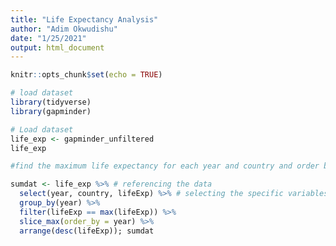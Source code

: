 ```yaml
---
title: "Life Expectancy Analysis"
author: "Adim Okwudishu"
date: "1/25/2021"
output: html_document
---
```


```r
knitr::opts_chunk$set(echo = TRUE)
```


```r
# load dataset
library(tidyverse)
library(gapminder)
```

```r
# Load dataset
life_exp <- gapminder_unfiltered
life_exp
```

```r
#find the maximum life expectancy for each year and country and order by year

sumdat <- life_exp %>% # referencing the data
  select(year, country, lifeExp) %>% # selecting the specific variables needed
  group_by(year) %>%
  filter(lifeExp == max(lifeExp)) %>%
  slice_max(order_by = year) %>%
  arrange(desc(lifeExp)); sumdat
```
